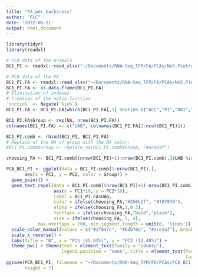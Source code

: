 ```yaml
---
title: "FA_per_backcross"
author: "FLC"
date: '2022-06-21'
output: html_document
---
```

```r
library(tidyr)
library(readxl)
```

```r
# PCA data of the Animals
BC1_PI <- readxl::read_xlsx("~/Documents/RNA-Seq_TFM/FA/PCAs/No5.Pietrain.Animales.xlsx")

# PCA data of the FA
BC1_PI.FA <- readxl::read_xlsx("~/Documents/RNA-Seq_TFM/FA/PCAs/No5.Pietrain.Caracteres.xlsx", na = "NA")
BC1_PI.FA <- as.data.frame(BC1_PI.FA)
# Elimination of indexes
# Creation of the notin function
`%notin%` <- Negate(`%in%`)
BC1_PI.FA <- BC1_PI.FA[which(BC1_PI.FA[,1] %notin% c("ACL","PI","DBI","UI")),]

BC1_PI.FA$Group <- rep(NA, nrow(BC1_PI.FA))
colnames(BC1_PI.FA) <- c("UAB", colnames(BC1_PI.FA[2:ncol(BC1_PI)]))

BC1_PI.comb <- rbind(BC1_PI, BC1_PI.FA)
# Replace of the NA of group with the NA color:
#BC1_PI.comb$Group <- replace_na(BC1_PI.comb$Group, "#ace1af")

choosing_FA <- BC1_PI.comb[(nrow(BC1_PI)+1):nrow(BC1_PI.comb),]$UAB %in% c("C16:0", "C18:1(n-9)","C18:2(n-6)","C20:4(n-6)","C18:3(n-3)","MUFA","PUFA","SFA")

PCA_BC1_PI <- ggplot(data = BC1_PI.comb[1:nrow(BC1_PI),], 
       aes(x = PC1, y = PC2, color = Group)) +
  geom_point() +
  geom_text_repel(data = BC1_PI.comb[(nrow(BC1_PI)+1):nrow(BC1_PI.comb),], 
                  aes(x = PC1*10, y = PC2*10), 
                  label = BC1_PI.FA$UAB, 
                  color = ifelse(choosing_FA,"#556b2f", "#707070"), 
                  alpha = ifelse(choosing_FA,1,0.3), 
                  fontface = ifelse(choosing_FA,"bold","plain"),
                  size = ifelse(choosing_FA, 5, 4),
            max.overlaps = 200, min.segment.length = unit(0, 'lines')) + 
  scale_color_manual(values = c("#2f847c", "#bdb76b", "#ace1af"), breaks = c("H","L", "NA")) +
  scale_x_reverse() +
  labs(title = "B", x = "PC1 (45.62%)", y = "PC2 (12.48%)") +
  theme_bw() + theme(text = element_text(family = "ubuntu"), 
                     legend.position = "none", title = element_text(face = "bold",
                                                                    family = "ubuntu"))
ggsave(PCA_BC1_PI, filename = "~/Documents/RNA-Seq_TFM/FA/PCAs/PCA_BC1_PI.jpeg", dpi = "retina", width = 7,
       height = 7)
```
